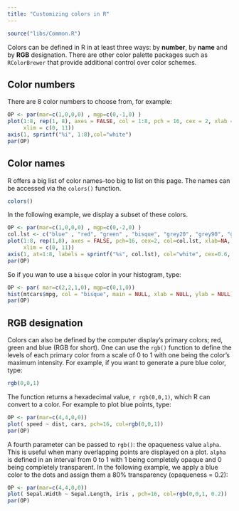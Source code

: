 ---
title: "Customizing colors in R"
---

```{r echo=FALSE}
source("libs/Common.R")
```

Colors can be defined in R in at least three ways: by **number**, by **name** and by **RGB** designation. There are other color palette packages such as `RColorBrewer` that provide additional control over color schemes.


## Color numbers

There are 8 color numbers to choose from, for example:

```{r fig.width=6, fig.height=1.5, echo=FALSE}
OP <- par(mar=c(1,0,0,0) , mgp=c(0,-1,0) )
plot(1:8, rep(1, 8), axes = FALSE, col = 1:8, pch = 16, cex = 2, xlab = NA, ylab = NA,
     xlim = c(0, 11))
axis(1, sprintf("%i", 1:8),col="white")
par(OP)
```

## Color names

R offers a big list of color names--too big to list on this page. The names can be accessed via the `colors()` function.

```{r eval=FALSE}
colors()
```

In the following example, we display a subset of these colors.

```{r fig.width=8, fig.height=2, echo=FALSE}
OP <- par(mar=c(1,0,0,0) , mgp=c(0,-2,0) )
col.lst <- c("blue" , "red", "green" , "bisque", "grey20", "grey90", "green2", "olivedrab2")
plot(1:8, rep(1,8), axes = FALSE, pch=16, cex=2, col=col.lst, xlab=NA, ylab=NA,
     xlim = c(0, 11))
axis(1, at=1:8, labels = sprintf("%s", col.lst), col="white", cex=0.6, padj=-3, cex.axis=0.8)
par(OP)
```

So if you wan to use a `bisque` color in your histogram, type:

```{r fig.height=2.0, fig.width=3.2, echo=2}
OP <- par( mar=c(2,2,1,0), mgp=c(0,1,0))
hist(mtcars$mpg, col = "bisque", main = NULL, xlab = NULL, ylab = NULL)
par(OP)
```

## RGB designation

Colors can also be defined by the computer display's primary colors; red, green and blue (RGB for short). One can use the `rgb()` function to define the levels of each primary color from a scale of 0 to 1 with one being the color's maximum intensity. For example, if you want to generate a pure blue color, type:

```{r}
rgb(0,0,1)
```

The function returns a hexadecimal value, `r rgb(0,0,1)`, which R can convert to a color. For example to plot blue points, type:

```{r fig.height=3, fig.width=3, echo=2}
OP <- par(mar=c(4,4,0,0))
plot( speed ~ dist, cars, pch=16, col=rgb(0,0,1))
par(OP)
```

A fourth parameter can be passed to `rgb()`: the opaqueness value `alpha`. This is useful when many overlapping points are displayed on a plot. `alpha` is defined in an interval from 0 to 1 with 1 being completely opaque and 0 being completely transparent. In the following example, we apply a blue color to the dots and assign them a 80% transparency (opaqueness = 0.2):

```{r fig.height=3, fig.width=3, echo=2}
OP <- par(mar=c(4,4,0,0))
plot( Sepal.Width ~ Sepal.Length, iris , pch=16, col=rgb(0,0,1, 0.2))
par(OP)
```
